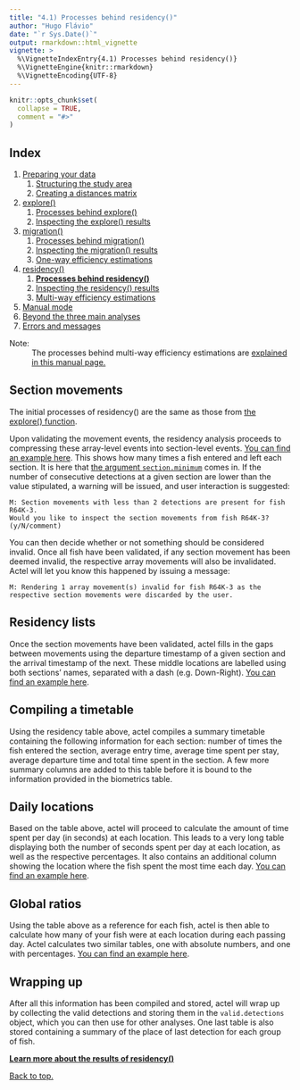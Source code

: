 ```yaml
---
title: "4.1) Processes behind residency()"
author: "Hugo Flávio"
date: "`r Sys.Date()`"
output: rmarkdown::html_vignette
vignette: >
  %\VignetteIndexEntry{4.1) Processes behind residency()}
  %\VignetteEngine{knitr::rmarkdown}
  %\VignetteEncoding{UTF-8}
---
```


```r
knitr::opts_chunk$set(
  collapse = TRUE,
  comment = "#>"
)
```

## Index

1. [Preparing your data](a-0_workspace_requirements.html)
    1. [Structuring the study area](a-1_study_area.html)
    1. [Creating a distances matrix](a-2_distances_matrix.html)
1. [explore()](b-0_explore.html)
    1. [Processes behind explore()](b-1_explore_processes.html)
    1. [Inspecting the explore() results](b-2_explore_results.html)
1. [migration()](c-0_migration.html)
    1. [Processes behind migration()](c-1_migration_processes.html)
    1. [Inspecting the migration() results](c-2_migration_results.html)
    1. [One-way efficiency estimations](c-3_migration_efficiency.html)
1. [residency()](d-0_residency.html)
    1. [__Processes behind residency()__](d-1_residency_processes.html)
    1. [Inspecting the residency() results](d-2_residency_results.html)
    1. [Multi-way efficiency estimations](d-3_residency_efficiency.html)
1. [Manual mode](e-0_manual_mode.html)
1. [Beyond the three main analyses](f-0_post_functions.html)
1. [Errors and messages](g-0_messages.html)


Note: 
  : The processes behind multi-way efficiency estimations are [explained in this manual page.](d-3_residency_efficiency.html)

## Section movements

The initial processes of residency() are the same as those from [the explore() function](b-1_explore_processes.html).

Upon validating the movement events, the residency analysis proceeds to compressing these array-level events into section-level events. [You can find an example here](d-2_residency_results.html#section.movements). This shows how many times a fish entered and left each section. It is here that [the argument `section.minimum`](d-0_residency.html#section.minimum) comes in. If the number of consecutive detections at a given section are lower than the value stipulated, a warning will be issued, and user interaction is suggested:

````
M: Section movements with less than 2 detections are present for fish R64K-3.
Would you like to inspect the section movements from fish R64K-3?(y/N/comment)
````

You can then decide whether or not something should be considered invalid. Once all fish have been validated, if any section movement has been deemed invalid, the respective array movements will also be invalidated. Actel will let you know this happened by issuing a message:

````
M: Rendering 1 array movement(s) invalid for fish R64K-3 as the respective section movements were discarded by the user.
````

## Residency lists

Once the section movements have been validated, actel fills in the gaps between movements using the departure timestamp of a given section and the arrival timestamp of the next. These middle locations are labelled using both sections' names, separated with a dash (e.g. Down-Right). [You can find an example here](d-2_residency_results.html#residency.list).


## Compiling a timetable

Using the residency table above, actel compiles a summary timetable containing the following information for each section: number of times the fish entered the section, average entry time, average time spent per stay, average departure time and total time spent in the section. A few more summary columns are added to this table before it is bound to the information provided in the biometrics table.


## Daily locations

Based on the table above, actel will proceed to calculate the amount of time spent per day (in seconds) at each location. This leads to a very long table displaying both the number of seconds spent per day at each location, as well as the respective percentages. It also contains an additional column showing the location where the fish spent the most time each day. [You can find an example here](d-2_residency_results.html#daily.ratios).


## Global ratios

Using the table above as a reference for each fish, actel is then able to calculate how many of your fish were at each location during each passing day. Actel calculates two similar tables, one with absolute numbers, and one with percentages. [You can find an example here](d-2_residency_results.html#global.ratios).


## Wrapping up

After all this information has been compiled and stored, actel will wrap up by collecting the valid detections and storing them in the `valid.detections` object, which you can then use for other analyses. One last table is also stored containing a summary of the place of last detection for each group of fish. 

__[Learn more about the results of residency()](d-2_residency_results.html)__

[Back to top.](#)
